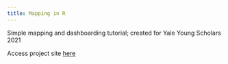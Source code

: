 ```yaml
---
title: Mapping in R
---
```


Simple mapping and dashboarding tutorial; created for Yale Young Scholars 2021

Access project site [here](https://k-maciejewski.github.io/YS_mapping/)